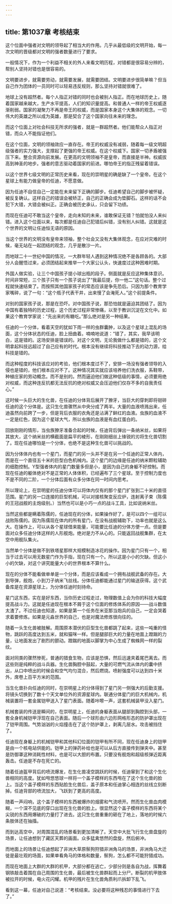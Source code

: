 ```yaml
---
---
---
```

title: 第1037章 考核结束
---



这个位面中强者对文明的领导起了相当大的作用。几乎从最低级的文明开始，每一次文明的晋级都对文明的强者数量进行了要求。

一般情况下，作为一个利益不相关的外人来看文明历程，对错都是很容易分辨的，帮别人坚持对错也是很容易的。

文明要进步，就需要劳动，就需要发展，就需要团结。文明要进步很简单嘛？但当自己作为团体的一员同时可以轻易违反规则，那么坚持对错就很难了。

地球上没有超然者。每个人指正对错的同时也会被别人指正。而在地球历史上，随着国家越来越大，生产水平提高，人们的知识量提高。和普通人一样的帝王权威逐渐削弱。国家的凝聚力不再是帝王的权威，而是国家本身这个大集体的观念。一切伟大的英雄之所以成为英雄，那是契合了这个国家向往未来的理念。

而这个位面上对社会科技无所求的强者，就是一群超然者。他们能帮众人指正对错，而众人不能指证他们。

在这个位面，文明的领袖效应一直存在。帝王的权威没有减弱，随着每一级文明超级强者的实力强大，支撑起了更强的帝王权威。在这个权威下。国家一切矛盾被强压下来。整合资源向前发展。在更高的文明领袖不是皇帝，而直接是半神。权威拔高到神圣的地步。强者的意志驱动着国家的前进。哪怕帝王的指正残留着错误。

以这个世界七级文明的正常历史来看，现在的崇明星的确是缺了一个皇帝。在这个星球上有能力做皇帝的任迪，不愿意做。

因为任迪不自信自己一定能在未来留下正确的脚步。任迪希望自己的脚步被怀疑，被反复确认。这样自己的错误会被矫正，自己的正确会成为垫脚石。这样的话不会犯下大错，大错会被纠正。正确会被历史承认，只会留下功绩。

而现在任迪可不敢当这个皇帝，走向未知的未来，谁敢保证无错？怕就怕没人来纠错。进入这个位面以来，每次都是任迪自己犯错后纠错，没有别人纠错。这就是这个世界的文明让任迪恒无语的原因。

当这个世界的文明没有皇帝来领袖，整个社会又没有大集体观念，在应对灾难的时候，毫无站在一起团结的观念，几乎是散沙一片。

而地球二十一世纪中国的情况，一大群年轻人遇到这种情况绝不是各顾各的。大部分人会醒悟过来，必须团结起来推举一个大家公认头，快速度过这种困难时期。

外国人做实验，让三个中国孩子提小球出瓶的段子。侧面就是反应这种集体意识。时间非常短，三个孩子只有一个孩子说出了“我最后提，你一他二”这句话。整个过程就快速结束了。而按照其他国家孩子的常态应该是争先恐后。只因为那个教育学家嘴碎，说了一句：“这个瓶子代表干井，出来慢了会淹死人。”这个前提条件。

对别的国家孩子说，那是在恐吓。对中国孩子说，那恐怕就是逼迫其团结了。因为中国有着独特的历史过程，这个历史过程非常惨痛，以至于教训沉淀在文化中。如果这个教育学家说：“先出来的有糖吃。”那么绝对是另一种结果。

任迪的一个分体，看着天空的犹如下雨一样的虫群囊肿，以及这个星球上混乱的场面，这个分体状态的任迪，脸上扭曲着。喃喃地说道：“错了，其实，我早该明白，这是错的。这场安排是错误的。对这个文明，无论我做什么都是错的，这个文明拿起科技远超过了自己应有的时代。根本没有继续将科技推动下去的动力源，给科技是错的。

而这种程度的科技该应对的考验，他们根本度过不了，安排一场没有强者领导的入侵也是错的，他们根本应对不了。这种情况其实就应该培养他们洗衣服，系鞋带，种植庄家的劳动概念。而不是别的。然而逼迫他们做这种低级的事情，必须要用绝对权威，而这种连反抗都无法反抗的绝对权威又会压迫他们仅存不多的自我责任心。”

这时候一头巨大的生化兽，在任迪的分体背后展开了獠牙，当巨大的穿刺即将钳碎任迪的这个分体是。这只生化兽骤然从中央分成了两半。大量的血液喷溅出来，任迪虽然向前跨了一步，但是背后衣服的衣角还是沾满了鲜红的血液。虫族的血液不一定是红色，因为这个星球大气，所以虫族的血液是有血红蛋白的。

回放刚刚的情形，当虫族獠牙准备合起的时候，任迪背后弹出一条纳米丝，如果将其放大，这个纳米丝的横截面是扁平的棱形，在刚刚细丝上锋锐的刃将生化兽切割了。现在任迪哪怕是一个分体，也绝不是这种生化兽可以挑战的。

因为分体体内也有一个星门，而星门的另一头并不是在另一个任迪的正常人体内，而是在一个直径五十米的巨型白色机械内。这个星门的边缘是任迪的纳米颗粒辅助的细胞控制。Y型强者体内的星门数量多但是小，是因为自己的身躯不好控制。而现在任迪的躯体绝对不是正常的人体体积，已经遍布了三个星球。至于控制力度也不是不同的二阶，一个分体后面有众多分体在同一时间内思考。

所以理论上，在崇明星的任迪分体可以将体内仅有的那个星门扩张到二十米的直径范围。星门的另一口连接的巨型机械，可以对接核聚变反应炉，连射离子束（陈儒的王冠战舰的主炮级别。）当然也可以是小巧一点的战斗工具，比如说纳米丝。

当然这些都是瞒着陈儒的，任迪现在的分体，如果操作好了，是可以四个一组可以战败陈儒的。因为陈儒现在体内的所有星门，在没有战舰辅助下，功率也就是这么大。在操作上，可以从各个星球借来能量，可能要比任迪的分体方便一点。但是要面对众多任迪分体这样的人形舰炮。绝对是力不从心的。只能返回战舰集群，在太空中用舰队集火。

当然单个分体是做不到铁塔星那样大规模制造冰花的操作。因为星门只有一个，相当于过去可以用无数星门作为手指，现在只有一个。所以这是小小的欠缺。但这小小的欠缺，对这个讲究能量大小的世界根本不算什么。

现在的分体不能看做单单是一个分体，而是应该看成一个拥有战舰武备的存在。大到导弹，舰炮，小到刀子纳米飞丝线。分体任迪都能通过星门的输送获得。这个武备库是在资源星球上，为分体任迪时刻待命。

星门这东西，实在是好东西，当你历史过程走过，物理数值上会为你的科技大幅度提高战斗力。这就是任迪现在根本不屑于这个位面的修炼体系的原因——战斗数值太渣了。不过任迪也知道，如果是第一个任务在米亚那当炮兵的自己，一定会哭着求着要修炼。如果是元淼世界的自己，也是对魔法修炼很向往的。

随着一头生化兽被肢解。周围原本潜伏的巨型生化兽都跳了起来，这些一吨重的怪物，跳跃的高度达到五米，就和猫咪一样。但是腿部巨大的力量在地面上蹬踹的力量，让地面发出了剧烈的颤动。蹬踹的地面以脚掌为中心生成了蜘蛛网一样的裂纹。

面对同类的骤然惨死，普通的猎食生物，应该是恐惧，然后迅速夹着尾巴离去。而这些则是纯粹的战斗兵器。生化兽胸腔中鼓起，大量的可燃气流从体内的囊中挤出，从口中喷出的时候会和空气均匀混合，然后燃烧。喷射强度可以达到四十米外，席卷上百平方米的范围。

当生化兽扑向任迪的同时，在崇明星上的分体得到了星门另一侧强大的后勤支援。将镜头切换到了数十个天文单位外的资源星球内。联通分体星门的巨大机械内，机械装置将一套金属铠甲送入了星门表面。随着咔嚓一声，这套机械装甲没入星门。

机械套装的传送是瞬间的，在崇明星上，任迪的身躯表面从腿部到胸腔到头部，一套全身机械铠甲浮现在自己表面。随后一个球形由六边形网格形态的防护罩出现在了铠甲周围。气势汹汹的火焰撞击在了这个防护罩上，剥离几层水。攻击被挡住了。

任迪现在身躯上的机械铠甲和其他科幻位面的铠甲有所不同，现在任迪身上的铠甲是由一个核电站供能的。铠甲上的弹药补给也是可以从后方直接传到弹夹中。甚至是防御罩这种消耗性材料，也是可以大胆的布置。只要没有舰炮和超级核弹近距离轰击。任迪是不存在死亡的。

随着任迪盔甲背后的喷流爆发，在生化兽凌空跳跃的时候，任迪窜到了和这个生化兽相同的高度。犹如甩悠悠球一样将一个盖子模样的东西甩在了这个生化兽的脸上。当这个盖子模样的东西贴脸生化兽后，盖子原本和任迪掌心相连的丝线立刻断掉。任迪背部的喷流加大，飞跃到了更高的高度。

随着一声闷响，这个盖子模样的东西被爆炸的烟雾和气流喷开。然而生化兽血肉模糊，一个深不见底的穿口出现在生化兽的脸上。很显然这个盖子模样的东西将某个尖锐的东西用爆破的力量打了进去。这只生化兽重重的砸在了地上，落地的时候六条肢体还在抽搐。

而到达高空中，对周围混乱的场景看到更加清晰了。天空中大批飞行生化兽盘旋的场景，让任迪想到了藏区天葬的画面。众多猛禽悠然的盘旋，然后俯冲。

而地面上的场景让任迪想起了非洲大草原鬃狗狩猎非洲角马的场景，非洲角马大迁徙是最壮观的场面，如果单看角马的体格和数量，鬃狗，怎么都不可能狩猎成功。

而现在地面上大群的大群的机甲，大部分都在逃亡，少部分则是各自为战，挥舞着钢铁敲击着围在自己周围的生化兽，最后被生化兽群起而上分尸。断裂的机甲肢体被拉开的时候，电火花闪耀。机甲的残片在生化兽角质利爪拆卸下乱飞。

看到这一幕，任迪对自己说道：“考核结束。没必要将这种残忍的事情进行下去了。”